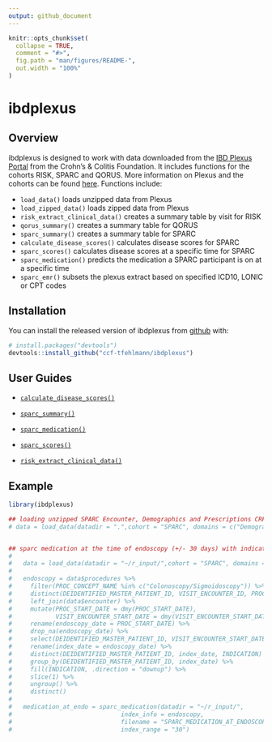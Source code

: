 ```yaml
---
output: github_document
---
```


<!-- README.md is generated from README.Rmd. Please edit that file -->

```r
knitr::opts_chunk$set(
  collapse = TRUE,
  comment = "#>",
  fig.path = "man/figures/README-",
  out.width = "100%"
)
```

# ibdplexus 

<!-- badges: start -->
<!-- badges: end -->

## Overview

ibdplexus is designed to work with data downloaded from the [IBD Plexus Portal](https://ibdplexus.org) from the Crohn's & Colitis Foundation. It includes functions for the cohorts RISK, SPARC and QORUS. More information on Plexus and the cohorts can be found [here](https://www.crohnscolitisfoundation.org/research/current-research-initiatives/ibd-plexus). Functions include:  

* `load_data()` loads unzipped data from Plexus
* `load_zipped_data()` loads zipped data from Plexus
* `risk_extract_clinical_data()` creates a summary table by visit for RISK 
* `qorus_summary()` creates a summary table for QORUS
* `sparc_summary()` creates a summary table for SPARC 
* `calculate_disease_scores()` calculates disease scores for SPARC 
* `sparc_scores()` calculates disease scores at a specific time for SPARC
* `sparc_medication()` predicts the medication a SPARC participant is on at a specific time
* `sparc_emr()` subsets the plexus extract based on specified ICD10, LONIC or CPT codes

## Installation

You can install the released version of ibdplexus from [github](https://github.com/ccf-tfehlmann/ibdplexus) with:

```r
# install.packages("devtools")
devtools::install_github("ccf-tfehlmann/ibdplexus")
```


## User Guides

* <a href="https://github.com/ccf-tfehlmann/ibdplexus/blob/master/Calculating%20Disease%20Activity%20Scores%20for%20SPARC.pdf">`calculate_disease_scores()`</a>  

* <a href="https://github.com/ccf-tfehlmann/ibdplexus/blob/master/SPARC_Summary_userguide_updated_102221.pdf">`sparc_summary()`</a>  

* <a href="https://github.com/ccf-tfehlmann/ibdplexus/blob/master/sparc_medication_at_index_userguide_updated102121.pdf">`sparc_medication()`</a>  

* <a href="https://github.com/ccf-tfehlmann/ibdplexus/blob/master/sparc_scores_at_index_userguide.pdf">`sparc_scores()`</a>  

* <a href="https://github.com/ccf-tfehlmann/ibdplexus/blob/master/RISK%20Extract%20Clinical%20Data%20User%20Guide%20v1.1.pdf">`risk_extract_clinical_data()`</a>  

## Example

```r
library(ibdplexus)

## loading unzipped SPARC Encounter, Demographics and Prescriptions CRF data only ----
# data = load_data(datadir = ".",cohort = "SPARC", domains = c("Demographics", "Prescriptions", "Encounter"), data_type = "CRF")


## sparc medication at the time of endoscopy (+/- 30 days) with indication ----
# 
#   data = load_data(datadir = "~/r_input/",cohort = "SPARC", domains = c("Procedures", "Encounter"), data_type = "BOTH")
# 
#   endoscopy = data$procedures %>% 
#     filter(PROC_CONCEPT_NAME %in% c("Colonoscopy/Sigmoidoscopy")) %>%
#     distinct(DEIDENTIFIED_MASTER_PATIENT_ID, VISIT_ENCOUNTER_ID, PROC_START_DATE, LOCATION, INDICATION) %>%
#     left_join(data$encounter) %>%
#     mutate(PROC_START_DATE = dmy(PROC_START_DATE), 
#            VISIT_ENCOUNTER_START_DATE = dmy(VISIT_ENCOUNTER_START_DATE)) %>%
#     rename(endoscopy_date = PROC_START_DATE) %>%
#     drop_na(endoscopy_date) %>%
#     select(DEIDENTIFIED_MASTER_PATIENT_ID, VISIT_ENCOUNTER_START_DATE, endoscopy_date, LOCATION, INDICATION) %>%
#     rename(index_date = endoscopy_date) %>%
#     distinct(DEIDENTIFIED_MASTER_PATIENT_ID, index_date, INDICATION) %>%
#     group_by(DEIDENTIFIED_MASTER_PATIENT_ID, index_date) %>%
#     fill(INDICATION, .direction = "downup") %>%
#     slice(1) %>%
#     ungroup() %>%
#     distinct()
#   
#   medication_at_endo = sparc_medication(datadir = "~/r_input/",
#                              index_info = endoscopy,
#                              filename = "SPARC_MEDICATION_AT_ENDOSCOPY.xlsx",
#                              index_range = "30")

```
